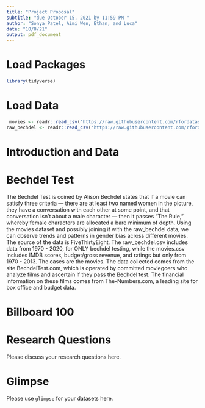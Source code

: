 ```yaml
---
title: "Project Proposal"
subtitle: "due October 15, 2021 by 11:59 PM "
author: "Sonya Patel, Aimi Wen, Ethan, and Luca"
date: "10/8/21"
output: pdf_document
---
```


# Load Packages

```r
library(tidyverse) 
``` 

# Load Data
```r
 movies <- readr::read_csv('https://raw.githubusercontent.com/rfordatascience/tidytuesday/master/data/2021/2021-03-09/movies.csv')
raw_bechdel <- readr::read_csv('https://raw.githubusercontent.com/rfordatascience/tidytuesday/master/data/2021/2021-03-09/raw_bechdel.csv')
```

# Introduction and Data

# Bechdel Test
The Bechdel Test is coined by Alison Bechdel states that if a movie can satisfy three criteria — there are at least two named women in the picture, they have a conversation with each other at some point, and that conversation isn’t about a male character — then it passes “The Rule,” whereby female characters are allocated a bare minimum of depth. Using the movies dataset and possibly joining it with the raw_bechdel data, we can observe trends and patterns in gender bias across different movies. The source of the data is FiveThirtyEight. The raw_bechdel.csv includes data from 1970 - 2020, for ONLY bechdel testing, while the movies.csv includes IMDB scores, budget/gross revenue, and ratings but only from 1970 - 2013. The cases are the movies. The data collected comes from the site BechdelTest.com, which is operated by committed moviegoers who analyze films and ascertain if they pass the Bechdel test. The financial information on these films comes from The-Numbers.com, a leading site for box office and budget data. 

# Billboard 100




# Research Questions

Please discuss your research questions here.

# Glimpse

Please use `glimpse` for your datasets here.